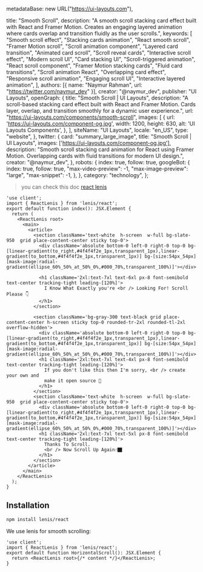   metadataBase: new URL("https://ui-layouts.com"),

  title: "Smooth Scroll",
  description:
    "A smooth scroll stacking card effect built with React and Framer Motion. Creates an engaging layered animation where cards overlap and transition fluidly as the user scrolls.",
  keywords: [
    "Smooth scroll effect",
    "Stacking cards animation",
    "React smooth scroll",
    "Framer Motion scroll",
    "Scroll animation component",
    "Layered card transition",
    "Animated card scroll",
    "Scroll reveal cards",
    "Interactive scroll effect",
    "Modern scroll UI",
    "Card stacking UI",
    "Scroll-triggered animation",
    "React scroll component",
    "Framer Motion stacking cards",
    "Fluid card transitions",
    "Scroll animation React",
    "Overlapping card effect",
    "Responsive scroll animation",
    "Engaging scroll UI",
    "Interactive layered animation",
  ],
  authors: [{ name: "Naymur Rahman", url: "https://twitter.com/naymur_dev" }],
  creator: "@naymur_dev",
  publisher: "UI Layouts",
  openGraph: {
    title: "Smooth Scroll | UI Layouts",
    description:
      "A scroll-based stacking card effect built with React and Framer Motion. Cards layer, overlap, and transition smoothly for a dynamic user experience.",
    url: "https://ui-layouts.com/components/smooth-scroll",
    images: [
      {
        url: 'https://ui-layouts.com/component-og.jpg',
        width: 1200,
        height: 630,
        alt: 'UI Layouts Components',
      },
    ],
    siteName: "UI Layouts",
    locale: "en_US",
    type: "website",
  },
  twitter: {
    card: "summary_large_image",
    title: "Smooth Scroll | UI Layouts",
    images: ['https://ui-layouts.com/component-og.jpg'],
    description:
      "Smooth scroll stacking card animation for React using Framer Motion. Overlapping cards with fluid transitions for modern UI design.",
    creator: "@naymur_dev",
  },
  robots: {
    index: true,
    follow: true,
    googleBot: {
      index: true,
      follow: true,
      "max-video-preview": -1,
      "max-image-preview": "large",
      "max-snippet": -1,
    },
  },
  category: "technology",
};


> you can check this doc [react lenis](https://github.com/darkroomengineering/lenis/tree/main/packages/react)

<IframeComponentPrieview name='smooth-scroll' hasReTrigger isFitheight responsive >

```tsx
'use client';
import { ReactLenis } from 'lenis/react';
export default function index(): JSX.Element {
  return (
    <ReactLenis root>
      <main>
        <article>
          <section className='text-white  h-screen  w-full bg-slate-950  grid place-content-center sticky top-0'>
            <div className='absolute bottom-0 left-0 right-0 top-0 bg-[linear-gradient(to_right,#4f4f4f2e_1px,transparent_1px),linear-gradient(to_bottom,#4f4f4f2e_1px,transparent_1px)] bg-[size:54px_54px] [mask-image:radial-gradient(ellipse_60%_50%_at_50%_0%,#000_70%,transparent_100%)]'></div>

            <h1 className='2xl:text-7xl text-6xl px-8 font-semibold text-center tracking-tight leading-[120%]'>
              I Know What Exactly you're <br /> Looking For! Scroll Please 👇
            </h1>
          </section>

          <section className='bg-gray-300 text-black grid place-content-center h-screen sticky top-0 rounded-tr-2xl rounded-tl-2xl overflow-hidden'>
            <div className='absolute bottom-0 left-0 right-0 top-0 bg-[linear-gradient(to_right,#4f4f4f2e_1px,transparent_1px),linear-gradient(to_bottom,#4f4f4f2e_1px,transparent_1px)] bg-[size:54px_54px] [mask-image:radial-gradient(ellipse_60%_50%_at_50%_0%,#000_70%,transparent_100%)]'></div>
            <h1 className='2xl:text-7xl text-4xl px-8 font-semibold text-center tracking-tight leading-[120%]'>
              If you don't like this then I'm sorry, <br /> create your own and
              make it open source 💼
            </h1>
          </section>
          <section className='text-white  h-screen  w-full bg-slate-950  grid place-content-center sticky top-0'>
            <div className='absolute bottom-0 left-0 right-0 top-0 bg-[linear-gradient(to_right,#4f4f4f2e_1px,transparent_1px),linear-gradient(to_bottom,#4f4f4f2e_1px,transparent_1px)] bg-[size:54px_54px] [mask-image:radial-gradient(ellipse_60%_50%_at_50%_0%,#000_70%,transparent_100%)]'></div>
            <h1 className='2xl:text-7xl text-5xl px-8 font-semibold text-center tracking-tight leading-[120%]'>
              Thanks To Scroll.
              <br /> Now Scroll Up Again☝️🏿
            </h1>
          </section>
        </article>
      </main>
    </ReactLenis>
  );
}
```

</IframeComponentPrieview>

## Installation

```bash
npm install lenis/react
```

We use lenis for smooth scrolling:

```tsx
'use client';
import { ReactLenis } from 'lenis/react';
export default function HorizontalScroll(): JSX.Element {
  return <ReactLenis root>{/* content */}</ReactLenis>;
}
```

